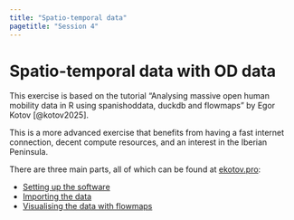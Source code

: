 ```yaml
---
title: "Spatio-temporal data"
pagetitle: "Session 4"
---
```




# Spatio-temporal data with OD data

This exercise is based on the tutorial "Analysing massive open human mobility data in R using spanishoddata, duckdb and flowmaps" by Egor Kotov [@kotov2025].

This is a more advanced exercise that benefits from having a fast internet connection, decent compute resources, and an interest in the Iberian Peninsula.

There are three main parts, all of which can be found at [ekotov.pro](https://www.ekotov.pro/agit-2025-spanishoddata/):

- [Setting up the software](https://www.ekotov.pro/agit-2025-spanishoddata/software-setup.html)
- [Importing the data](https://www.ekotov.pro/agit-2025-spanishoddata/1-mobility-data.html)
- [Visualising the data with flowmaps](https://www.ekotov.pro/agit-2025-spanishoddata/2-flowmapping.html)